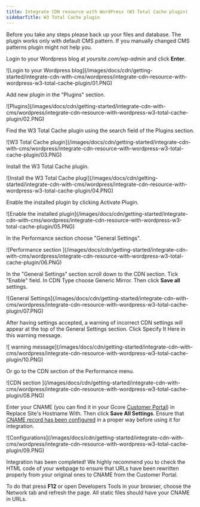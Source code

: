 ---
title: Integrate CDN resource with WordPress (W3 Total Cache plugin)
sidebarTitle: W3 Total Cache plugin
---

Before you take any steps please back up your files and database. The plugin works only with default CMS pattern. If you manually changed CMS patterns plugin might not help you.

Login to your Wordpress blog at  _yoursite.com/wp-admin_ and click **Enter**. 


<Frame>![Login to your Wordpress blog](/images/docs/cdn/getting-started/integrate-cdn-with-cms/wordpress/integrate-cdn-resource-with-wordpress-w3-total-cache-plugin/01.PNG)</Frame>



Add new plugin in the "Plugins" section. 


<Frame>![Plugins](/images/docs/cdn/getting-started/integrate-cdn-with-cms/wordpress/integrate-cdn-resource-with-wordpress-w3-total-cache-plugin/02.PNG)</Frame>



Find the W3 Total Cache plugin using the search field of the Plugins section.  

<Frame>![W3 Total Cache plugin](/images/docs/cdn/getting-started/integrate-cdn-with-cms/wordpress/integrate-cdn-resource-with-wordpress-w3-total-cache-plugin/03.PNG)</Frame>



Install the W3 Total Cache plugin.  

<Frame>![Install the W3 Total Cache plugi](/images/docs/cdn/getting-started/integrate-cdn-with-cms/wordpress/integrate-cdn-resource-with-wordpress-w3-total-cache-plugin/04.PNG)</Frame>



Enable the installed plugin by clicking Activate Plugin. 


<Frame>![Enable the installed plugin](/images/docs/cdn/getting-started/integrate-cdn-with-cms/wordpress/integrate-cdn-resource-with-wordpress-w3-total-cache-plugin/05.PNG)</Frame>



In the Performance section choose "General Settings".


<Frame>![Performance section ](/images/docs/cdn/getting-started/integrate-cdn-with-cms/wordpress/integrate-cdn-resource-with-wordpress-w3-total-cache-plugin/06.PNG)</Frame>



In the "General Settings" section scroll down to the CDN section. Tick "Enable" field. In CDN Type choose Generic Mirror. Then click **Save all** settings. 


<Frame>![General Settings](/images/docs/cdn/getting-started/integrate-cdn-with-cms/wordpress/integrate-cdn-resource-with-wordpress-w3-total-cache-plugin/07.PNG)</Frame>



After having settings accepted, a warning of incorrect CDN settings will appear at the top of the General Settings section. Click Specify It Here in this warning message.


<Frame>![ warning message](/images/docs/cdn/getting-started/integrate-cdn-with-cms/wordpress/integrate-cdn-resource-with-wordpress-w3-total-cache-plugin/10.PNG)</Frame>



Or go to the CDN section of the Performance menu. 


<Frame>![CDN section ](/images/docs/cdn/getting-started/integrate-cdn-with-cms/wordpress/integrate-cdn-resource-with-wordpress-w3-total-cache-plugin/08.PNG)</Frame>



Enter your CNAME (you can find it in your Gcore [Customer Portal](https://accounts.gcore.com/reports/dashboard)) in Replace Site's Hostname With. Then click **Save All Settings**. Ensure that [CNAME record has been configured](/cdn/cdn-resource-options/general/create-and-set-a-custom-domain-for-the-content-delivery-via-cdn) in a proper way before using it for integration.


<Frame>![Configurations](/images/docs/cdn/getting-started/integrate-cdn-with-cms/wordpress/integrate-cdn-resource-with-wordpress-w3-total-cache-plugin/09.PNG)</Frame>



Integration has been completed! We highly recommend you to check the HTML code of your webpage to ensure that URLs have been rewritten properly from your original ones to CNAME from the Customer Portal.

To do that press **F12** or open Developers Tools in your browser, choose the Network tab and refresh the page. All static files should have your CNAME in URLs.